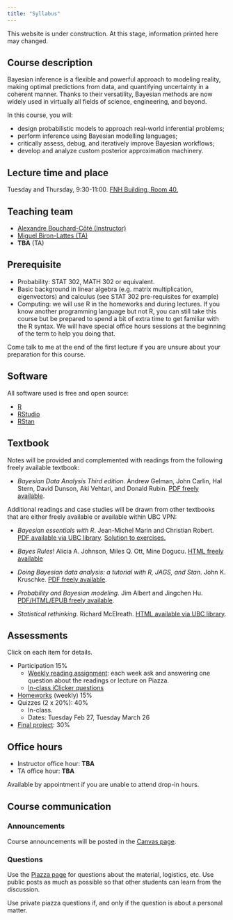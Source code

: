 ```yaml
---
title: "Syllabus"
---
```


::: callout-caution
This website is under construction. At this stage, information printed here may changed.
:::


## Course description

Bayesian inference is a flexible and powerful approach to modeling reality, making optimal predictions from data, and quantifying uncertainty in a coherent manner. Thanks to their versatility, Bayesian methods are now widely used in virtually all fields of science, engineering, and beyond.

In this course, you will:

-   design probabilistic models to approach real-world inferential problems;
-   perform inference using Bayesian modelling languages;
-   critically assess, debug, and iteratively improve Bayesian workflows;
-   develop and analyze custom posterior approximation machinery.

## Lecture time and place

Tuesday and Thursday, 9:30-11:00. [FNH Building, Room 40.](https://learningspaces.ubc.ca/classrooms/fnh-40)

## Teaching team

-   [Alexandre Bouchard-Côté (Instructor)](https://www.stat.ubc.ca/~bouchard/index.html)
-   [Miguel Biron-Lattes (TA)](https://miguelbiron.github.io/)
-   **TBA** (TA)

## Prerequisite

-   Probability: STAT 302, MATH 302 or equivalent.
-   Basic background in linear algebra (e.g. matrix multiplication, eigenvectors) and calculus (see STAT 302 pre-requisites for example)
-   Computing: we will use R in the homeworks and during lectures. If you know another programming language but not R, you can still take this course but be prepared to spend a bit of extra time to get familiar with the R syntax. We will have special office hours sessions at the beginning of the term to help you doing that.

Come talk to me at the end of the first lecture if you are unsure about your preparation for this course.


## Software

All software used is free and open source:

-   [R](https://cran.r-project.org/)
-   [RStudio](https://posit.co/download/rstudio-desktop/)
-   [RStan](https://mc-stan.org/users/interfaces/rstan)


## Textbook

Notes will be provided and complemented with readings from the following freely available textbook:

-   *Bayesian Data Analysis Third edition.* Andrew Gelman, John Carlin, Hal Stern, David Dunson, Aki Vehtari, and Donald Rubin. [PDF freely available](http://www.stat.columbia.edu/~gelman/book/BDA3.pdf).

Additional readings and case studies will be drawn from other textbooks that are either freely available or available within UBC VPN:

-   *Bayesian essentials with R*. Jean-Michel Marin and Christian Robert. [PDF available via UBC library](https://www.library.ubc.ca/). [Solution to exercises.](https://arxiv.org/pdf/1503.04662.pdf)

-   *Bayes Rules*! Alicia A. Johnson, Miles Q. Ott, Mine Dogucu. [HTML freely available](https://www.bayesrulesbook.com/preface#navigating-this-book)

-   *Doing Bayesian data analysis: a tutorial with R, JAGS, and Stan*. John K. Kruschke. [PDF freely available](https://nyu-cdsc.github.io/learningr/assets/kruschke_bayesian_in_R.pdf).

-   *Probability and Bayesian modeling.* Jim Albert and Jingchen Hu. [PDF/HTML/EPUB freely available](https://bayesball.github.io/BOOK/probability-a-measurement-of-uncertainty.html).

-   *Statistical rethinking*. Richard McElreath. [HTML available via UBC library](https://www.library.ubc.ca/).


## Assessments

Click on each item for details.

-   Participation 15%
    -   [Weekly reading assignment](schedule.qmd): each week ask and answering one question about the readings or lecture on Piazza. 
    -   [In-class iClicker questions]({{< var canvas >}}) 
-   [Homeworks](homeworks.qmd) (weekly) 15%
-   Quizzes (2 x 20%): 40%
    -   In-class.
    -   Dates: Tuesday Feb 27, Tuesday March 26
-   [Final project](project.qmd): 30%

## Office hours

-   Instructor office hour: **TBA**
-   TA office hour: **TBA**

Available by appointment if you are unable to attend drop-in hours.

## Course communication

### Announcements

Course announcements will be posted in the [Canvas page]({{< var canvas >}}).

### Questions

Use the [Piazza page]({{< var piazza >}}) for questions about the material, logistics, etc. Use public posts as much as possible so that other students can learn from the discussion.

Use private piazza questions if, and only if the question is about a personal matter.
